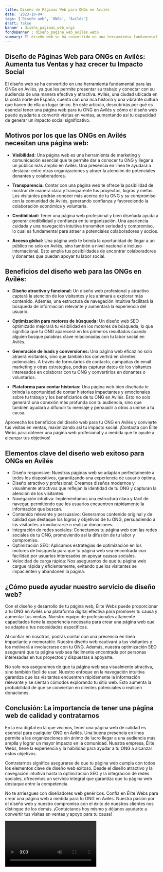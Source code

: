 ```yaml
---
title: Diseño de Páginas Web para ONGs en Avilés
date: '2023-10-04'
tags: ['Diseño web', 'ONGs', 'Avilés']
draft: false
banner : diseño_paginas_web_ongs
fondoBanner : diseño_pagina_web_avilés.webp
summary: El diseño web se ha convertido en una herramienta fundamental para las ONGs en Avilés, ya que les permite presentar su trabajo y conectar con su audiencia de una manera efectiva y atractiva. Avilés, una ciudad ubicada en la costa norte de España, cuenta con una rica historia y una vibrante cultura que hacen de ella un lugar único. En este artículo, descubrirás por qué es esencial tener una página web para tu ONG en Avilés y cómo el diseño web puede ayudarte a convertir visitas en ventas, aumentando así tu capacidad de generar un impacto social significativo.
---
```


## Diseño de Páginas Web para ONGs en Avilés: Aumenta tus Ventas y haz crecer tu Impacto Social

El diseño web se ha convertido en una herramienta fundamental para las ONGs en Avilés, ya que les permite presentar su trabajo y conectar con su audiencia de una manera efectiva y atractiva. Avilés, una ciudad ubicada en la costa norte de España, cuenta con una rica historia y una vibrante cultura que hacen de ella un lugar único. En este artículo, descubrirás por qué es esencial tener una página web para tu ONG en Avilés y cómo el diseño web puede ayudarte a convertir visitas en ventas, aumentando así tu capacidad de generar un impacto social significativo.

## Motivos por los que las ONGs en Avilés necesitan una página web:

- **Visibilidad:** Una página web es una herramienta de marketing y comunicación esencial que te permite dar a conocer tu ONG y llegar a un público más amplio en Avilés. Una presencia en línea te ayudará a destacar entre otras organizaciones y atraer la atención de potenciales donantes y colaboradores.

- **Transparencia:** Contar con una página web te ofrece la posibilidad de mostrar de manera clara y transparente tus proyectos, logros y metas. Los visitantes podrán conocer más acerca de tu ONG y su compromiso con la comunidad de Avilés, generando confianza y favoreciendo la colaboración económica y voluntaria.

- **Credibilidad:** Tener una página web profesional y bien diseñada ayuda a generar credibilidad y confianza en tu organización. Una apariencia cuidada y una navegación intuitiva transmiten seriedad y compromiso, lo cual es fundamental para atraer a potenciales colaboradores y socios.

- **Acceso global:** Una página web te brinda la oportunidad de llegar a un público no solo en Avilés, sino también a nivel nacional e incluso internacional. Esto amplía tus posibilidades de encontrar colaboradores y donantes que puedan apoyar tu labor social.

## Beneficios del diseño web para las ONGs en Avilés:

- **Diseño atractivo y funcional:** Un diseño web profesional y atractivo captará la atención de los visitantes y les animará a explorar más contenido. Además, una estructura de navegación intuitiva facilitará la búsqueda de información relevante y aumentará la experiencia del usuario.

- **Optimización para motores de búsqueda:** Un diseño web SEO optimizado mejorará tu visibilidad en los motores de búsqueda, lo que significa que tu ONG aparecerá en los primeros resultados cuando alguien busque palabras clave relacionadas con tu labor social en Avilés.

- **Generación de leads y conversiones:** Una página web eficaz no solo atraerá visitantes, sino que también los convertirá en clientes potenciales. A través de formularios de contacto, campañas de email marketing y otras estrategias, podrás capturar datos de los visitantes interesados en colaborar con tu ONG y convertirlos en donantes o voluntarios.

- **Plataforma para contar historias:** Una página web bien diseñada te brinda la oportunidad de contar historias impactantes y emocionales sobre tu trabajo y los beneficiarios de tu ONG en Avilés. Esto no solo generará una conexión más profunda con tu audiencia, sino que también ayudará a difundir tu mensaje y persuadir a otros a unirse a tu causa.

Aprovecha los beneficios del diseño web para tu ONG en Avilés y convierte tus visitas en ventas, maximizando así tu impacto social. ¡Contacta con Élite Webs para obtener una página web profesional y a medida que te ayude a alcanzar tus objetivos!

<GifSeo />

<Cta />

## Elementos clave del diseño web exitoso para ONGs en Avilés

- Diseño responsive: Nuestras páginas web se adaptan perfectamente a todos los dispositivos, garantizando una experiencia de usuario óptima.
- Diseño atractivo y profesional: Creamos diseños modernos y visualmente atractivos que reflejan la identidad de tu ONG y capturan la atención de los visitantes.
- Navegación intuitiva: Implementamos una estructura clara y fácil de navegar, permitiendo que los usuarios encuentren rápidamente la información que buscan.
- Contenido relevante y persuasivo: Generamos contenido original y de calidad que destaque los logros y objetivos de tu ONG, persuadiendo a los visitantes a involucrarse o realizar donaciones.
- Integración de redes sociales: Conectamos tu página web con las redes sociales de tu ONG, promoviendo así la difusión de tu labor y compromiso.
- Optimización SEO: Aplicamos estrategias de optimización en los motores de búsqueda para que tu página web sea encontrada con facilidad por usuarios interesados en apoyar causas sociales.
- Velocidad de carga rápida: Nos aseguramos de que tu página web cargue rápida y eficientemente, evitando que los visitantes se impacienten y abandonen la página.

## ¿Cómo puede ayudar nuestro servicio de diseño web?

Con el diseño y desarrollo de tu página web, Élite Webs puede proporcionar a tu ONG en Avilés una plataforma digital efectiva para promover tu causa y aumentar tus ventas. Nuestro equipo de profesionales altamente capacitados tiene la experiencia necesaria para crear una página web que se adapte a tus necesidades específicas.

Al confiar en nosotros, podrás contar con una presencia en línea impactante y memorable. Nuestro diseño web cautivará a tus visitantes y los motivará a involucrarse con tu ONG. Además, nuestra optimización SEO asegurará que tu página web sea fácilmente encontrada por personas interesadas en tus proyectos y dispuestas a apoyarte.

No solo nos aseguramos de que tu página web sea visualmente atractiva, sino también fácil de usar. Nuestro enfoque en la navegación intuitiva garantiza que los visitantes encuentren rápidamente la información relevante y se sientan cómodos explorando tu sitio web. Esto aumenta la probabilidad de que se conviertan en clientes potenciales o realicen donaciones.

## Conclusión: La importancia de tener una página web de calidad y contratarnos

En la era digital en la que vivimos, tener una página web de calidad es esencial para cualquier ONG en Avilés. Una buena presencia en línea permite a las organizaciones sin ánimo de lucro llegar a una audiencia más amplia y lograr un mayor impacto en la comunidad. Nuestra empresa, Élite Webs, tiene la experiencia y la habilidad para ayudar a tu ONG a alcanzar estos objetivos.

Contratarnos significa asegurarse de que tu página web cumpla con todos los elementos clave de diseño web exitoso. Desde el diseño atractivo y la navegación intuitiva hasta la optimización SEO y la integración de redes sociales, ofrecemos un servicio integral que garantiza que tu página web destaque entre la competencia.

No te arriesgues con diseñadores web genéricos. Confía en Élite Webs para crear una página web a medida para tu ONG en Avilés. Nuestra pasión por el diseño web y nuestro compromiso con el éxito de nuestros clientes nos distingue de los demás. ¡Contáctanos hoy mismo y déjanos ayudarte a convertir tus visitas en ventas y apoyo para tu causa!

<Video />

<CtaBot job='ONGs' city='Avilés'/>

<Gmaps query='Avilés+españa+maps' />